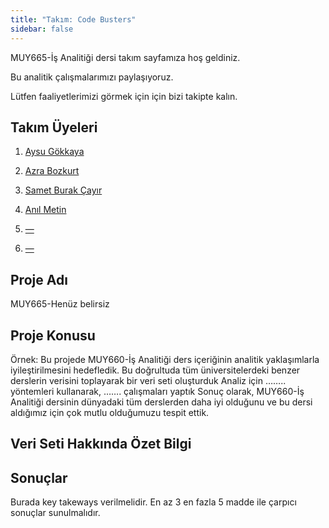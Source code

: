 ```yaml
---
title: "Takım: Code Busters"
sidebar: false 
---
```


MUY665-İş Analitiği dersi takım sayfamıza hoş geldiniz.

Bu analitik çalışmalarımızı paylaşıyoruz.

Lütfen faaliyetlerimizi görmek için için bizi takipte kalın.



## Takım Üyeleri

1.  [Aysu Gökkaya](/takim/aysugökkaya.qmd)

2.  [Azra Bozkurt](/takim/azrabozkurt.qmd)

3.  [Samet Burak Çayır](/takim/burakçayır.qmd)

4.  [Anıl Metin](/takim/anilmetin.qmd)

5.  [---](/takim/s---.qmd)

6.  [---](/takim/s---.qmd)


## Proje Adı
MUY665-Henüz belirsiz

## Proje Konusu
Örnek:
Bu projede MUY660-İş Analitiği ders içeriğinin analitik yaklaşımlarla iyileştirilmesini hedefledik. Bu doğrultuda tüm üniversitelerdeki benzer derslerin verisini toplayarak bir veri seti oluşturduk Analiz için ........ yöntemleri kullanarak, ....... çalışmaları yaptık Sonuç olarak, MUY660-İş Analitiği dersinin dünyadaki tüm derslerden daha iyi olduğunu ve bu dersi aldığımız için çok mutlu olduğumuzu tespit ettik.


## Veri Seti Hakkında Özet Bilgi


## Sonuçlar
Burada key takeways verilmelidir. En az 3 en fazla 5 madde ile çarpıcı sonuçlar sunulmalıdır.